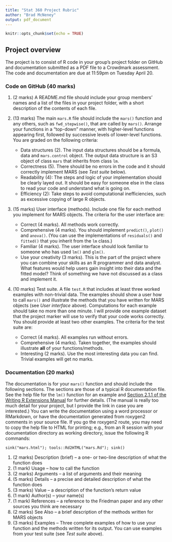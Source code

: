 ```yaml
---
title: "Stat 360 Project Rubric"
author: "Brad McNeney"
output: pdf_document
---
```


```r
knitr::opts_chunk$set(echo = TRUE)
```

## Project overview

The project is to consist of R code in your
group's project folder on GitHub and 
documentation submitted as a PDF file 
to a Crowdmark assessment. The code and documentation
are due at 11:59pm on Tuesday April 20.

### Code on GitHub (40 marks)

1. (2 marks) A README.md file should include your 
group members' names and a list of the files in your 
project folder, with a short description of the
contents of each file.

2. (13 marks) The main `mars.R` file should
include the `mars()` function and any others,
such as `fwd_stepwise()`, that are called by `mars()`.
Arrange your functions in a "top-down" manner,
with higher-level functions appearing first,
followed by successive levels of lower-level functions.
You are graded on the following criteria:
    * Data structures (2). The input data
    structures should be a formula, data and `mars.control`
    object. The output data structure is an S3 object
    of class `mars` that inherits from class `lm`.
    * Correctness (5). There should be no errors in the code and
    it should correctly implement MARS (see *Test suite* below).
    * Readability (4): The steps and logic of your implementation
    should be clearly layed out. It should be easy 
    for someone else in the class to read your code 
    and understand what is going on.
    * Efficiency (2): Take steps to avoid computational
    inefficiencies, such as excessive copying of 
    large R objects.

3. (15 marks) User interface (methods).
Include one file for each method you implement for
MARS objects. 
The criteria for the user interface are:
    * Correct (4 marks). All methods work correctly.
    * Comprehensive (4 marks). You should implement
    `predict()`, `plot()` and  `anova()`. 
    (You can use the implementations of `residuals()` and
    `fitted()` that you inherit from the `lm` class.)
    * Familiar (4 marks). The user interface should
    look familiar to someone who has used `lm()` and `glm()`.
    * Use your creativity (3 marks). This is the part of the
    project where you can combine your skills as an R 
    programmer and data analyst. What features would help
    users gain insight into their data and the fitted
    model? Think of something we have not discussed
    as a class and implement it.


4. (10 marks) Test suite. A file `test.R` that
includes at least three worked examples with 
non-trivial data. The examples should show a user
how to call `mars()` and illustrate the methods that
you have written for MARS objects (see *User interface* above). Computations
for each example should take no more than one minute.
I will provide one example dataset that the project marker
will use to verify that your code works correctly.
You should provide at least two other examples.
The criteria for the test suite are:
    * Correct (4 marks). All examples run without errors.
    * Comprehensive (4 marks). Taken together, the examples
    should illustrate **all** of your functions/methods.
    * Interesting (2 marks). Use the most interesting
    data you can find. Trivial examples will get no marks.

### Documentation (20 marks)

The documentation is for your `mars()` function and should include the following sections. The sections are those of a typical R documentation file. See the help file for the `lm()` function
for an example and [Section 2.1.1 of the Writing R Extensions Manual](https://cran.r-project.org/doc/manuals/r-release/R-exts.html#Documenting-functions) for further details. (The manual is
really too much detail for your project, but I provide 
the link in case you are interested.)
You can write the documentation using a word processor
or RMarkdown, or have the documentation generated
from roxygen2 comments in your source file. 
If you go the roxygen2 route, you may need to copy the
help file to HTML for printing; e.g., from an R session
with your documentation directory as working directory,
issue the following R commands:

```
sink("mars.html"); tools::Rd2HTML("mars.Rd"); sink()
```

1. (2 marks) Description (brief) -- a one- or two-line description of what the function does 
2. (1 mark) Usage -- how to call the function
3. (2 marks) Arguments -- a list of arguments and their meaning
4. (5 marks) Details -- a precise and detailed description of what the function does
5. (3 marks) Value -- a description of the function's return value
6. (1 mark) Author(s) -- your name(s)
7. (1 mark) References -- a reference to the Friedman paper and any other sources you think are necessary
8. (2 marks) See Also -- a brief description of the methods written for MARS objects
9. (3 marks) Examples -- Three complete examples of how to use your function and the methods written for its output. You can use examples from your test suite (see *Test suite* above).
